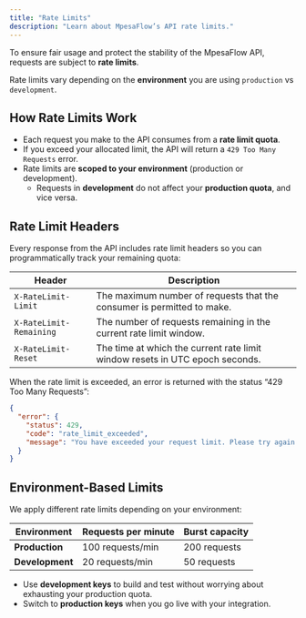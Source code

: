 ```yaml
---
title: "Rate Limits"
description: "Learn about MpesaFlow’s API rate limits."
---
```


To ensure fair usage and protect the stability of the MpesaFlow API, requests are subject to **rate limits**.  

Rate limits vary depending on the **environment** you are using `production` vs `development`.  

## How Rate Limits Work

- Each request you make to the API consumes from a **rate limit quota**.  
- If you exceed your allocated limit, the API will return a `429 Too Many Requests` error.  
- Rate limits are **scoped to your environment** (production or development).  
  - Requests in **development** do not affect your **production quota**, and vice versa.

## Rate Limit Headers

Every response from the API includes rate limit headers so you can programmatically track your remaining quota:

| Header                  | Description                                                                  |
| ----------------------- | ---------------------------------------------------------------------------- |
| `X-RateLimit-Limit`     | The maximum number of requests that the consumer is permitted to make.       |
| `X-RateLimit-Remaining` | The number of requests remaining in the current rate limit window.           |
| `X-RateLimit-Reset`     | The time at which the current rate limit window resets in UTC epoch seconds. |

When the rate limit is exceeded, an error is returned with the status “429 Too Many Requests”:

```json
{
  "error": {
    "status": 429,
    "code": "rate_limit_exceeded",
    "message": "You have exceeded your request limit. Please try again later."
  }
}
```

## Environment-Based Limits

We apply different rate limits depending on your environment:

| Environment   | Requests per minute | Burst capacity |
|---------------|----------------------|----------------|
| **Production** | 100 requests/min     | 200 requests   |
| **Development** | 20 requests/min      | 50 requests    |

- Use **development keys** to build and test without worrying about exhausting your production quota.  
- Switch to **production keys** when you go live with your integration.  